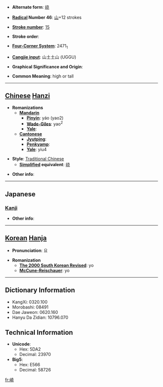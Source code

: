 * '''Alternate form''': [[峣]]

* '''[[Wiktionary:Chinese radical index| Radical]] Number 46''': [[Wiktionary:Chinese radical index 山|山]]+12 strokes

* '''[[Wiktionary:Chinese total strokes index|Stroke number]]''': [[Wiktionary:Chinese total strokes index 15|15]]

* '''Stroke order''': 

* '''[[Wiktionary:Chinese four corner index|Four-Corner System]]''': 2471<sub>1</sub>

* '''[[Wiktionary:Chinese Cangjie index|Cangjie input]]''': 山土土山 (UGGU)

* '''Graphical Significance and Origin''': 

* '''Common Meaning''': high or tall

----

== [[Chinese]] [[Hanzi]] ==

* '''Romanizations'''
** '''[[Mandarin]]'''
*** '''[[Pinyin]]''': yáo (yao2)
*** '''[[Wade-Giles]]''': yao<sup>2</sup>
*** '''[[Yale]]''': 
** '''[[Cantonese]]'''
*** '''[[Jyutping]]''':
*** '''[[Penkyamp]]''': 
*** '''[[Yale]]''': yiu4

* '''Style''': [[Traditional Chinese]] 
** '''[[Simplified Chinese|Simplified]] equivalent''': [[峣]]

* '''Other info''': 

----

==Japanese==
===[[Kanji]]===
{{kanji|on readings=[[ぎょう]] (gyō)|kun readings=[[けわしい]] (kewashii)}}

* '''Other info''':  

----

== [[Korean]] [[Hanja]] ==

* '''Pronunciation''': 요

* '''Romanization'''
** '''[[The 2000 South Korean Revised Romanization|The 2000 South Korean Revised]]''': yo
** '''[[McCune-Reischauer]]''': yo

----

== Dictionary Information ==

* KangXi: 0320.100
* Morobashi: 08491
* Dae Jaweon: 0620.160
* Hanyu Da Zidian: 10796.070

== Technical Information ==

* '''Unicode''':
** Hex: 5DA2
** Decimal: 23970
* '''Big5''':
** Hex: E566
** Decimal: 58726

[[fr:嶢]]